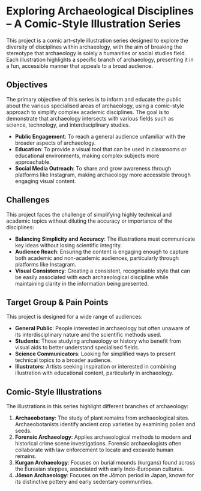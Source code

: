 

# Exploring Archaeological Disciplines – A Comic-Style Illustration Series

This project is a comic art–style illustration series designed to explore the diversity of disciplines within archaeology, with the aim of breaking the stereotype that archaeology is solely a humanities or social studies field. Each illustration highlights a specific branch of archaeology, presenting it in a fun, accessible manner that appeals to a broad audience.

## Objectives

The primary objective of this series is to inform and educate the public about the various specialised areas of archaeology, using a comic-style approach to simplify complex academic disciplines. The goal is to demonstrate that archaeology intersects with various fields such as science, technology, and interdisciplinary studies.

- **Public Engagement**: To reach a general audience unfamiliar with the broader aspects of archaeology.
- **Education**: To provide a visual tool that can be used in classrooms or educational environments, making complex subjects more approachable.
- **Social Media Outreach**: To share and grow awareness through platforms like Instagram, making archaeology more accessible through engaging visual content.

## Challenges

This project faces the challenge of simplifying highly technical and academic topics without diluting the accuracy or importance of the disciplines:

- **Balancing Simplicity and Accuracy**: The illustrations must communicate key ideas without losing scientific integrity.
- **Audience Reach**: Ensuring the content is engaging enough to capture both academic and non-academic audiences, particularly through platforms like Instagram.
- **Visual Consistency**: Creating a consistent, recognisable style that can be easily associated with each archaeological discipline while maintaining clarity in the information being presented.

## Target Group & Pain Points

This project is designed for a wide range of audiences:

- **General Public**: People interested in archaeology but often unaware of its interdisciplinary nature and the scientific methods used.
- **Students**: Those studying archaeology or history who benefit from visual aids to better understand specialised fields.
- **Science Communicators**: Looking for simplified ways to present technical topics to a broader audience.
- **Illustrators**: Artists seeking inspiration or interested in combining illustration with educational content, particularly in archaeology.

## Comic-Style Illustrations

The illustrations in this series highlight different branches of archaeology:

1. **Archaeobotany**: The study of plant remains from archaeological sites. Archaeobotanists identify ancient crop varieties by examining pollen and seeds.
2. **Forensic Archaeology**: Applies archaeological methods to modern and historical crime scene investigations. Forensic archaeologists often collaborate with law enforcement to locate and excavate human remains.
3. **Kurgan Archaeology**: Focuses on burial mounds (kurgans) found across the Eurasian steppes, associated with early Indo-European cultures.
4. **Jōmon Archaeology**: Focuses on the Jōmon period in Japan, known for its distinctive pottery and early sedentary communities.
